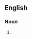 {{also|spear chuckers|spear-chuckers}}

==English==

===Noun===
{{head|en|noun form}}

# {{plural of|spearchucker|lang=en}}